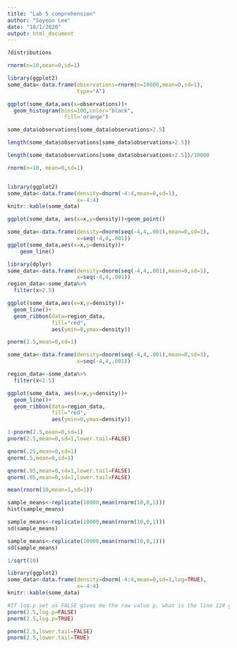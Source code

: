 ```yaml
---
title: "Lab 5 comprehension"
author: "Soyeon Lee"
date: "10/1/2020"
output: html_document
---
```


```r
?distributions
```

```r
rnorm(n=10,mean=0,sd=1)
```
```r
library(ggplot2)
some_data<-data.frame(observations=rnorm(n=10000,mean=0,sd=1),
                      type="A")

ggplot(some_data,aes(x=observations))+
  geom_histogram(bins=100,color="black",
                  fill='orange')

```
```r
some_data$observations[some_data$observations>2.5]
```
```r
length(some_data$observations[some_data$observations>2.5])
```
```r
length(some_data$observations[some_data$observations>2.5])/10000

```
```r
rnorm(n=10, mean=0,sd=1)
```
```r
```


```r
library(ggplot2)
some_data<-data.frame(density=dnorm(-4:4,mean=0,sd=1),
                      x=-4:4)
knitr::kable(some_data)
```
```r
ggplot(some_data, aes(x=x,y=density))+geom_point()
```
```r
some_data<-data.frame(density=dnorm(seq(-4,4,.001),mean=0,sd=1),
                      x=seq(-4,4,.001))
ggplot(some_data,aes(x=x,y=density))+
    geom_line()
```
```r
library(dplyr)
some_data<-data.frame(density=dnorm(seq(-4,4,.001),mean=0,sd=1),
                      x=seq(-4,4,.001))
region_data<-some_data%>%
  filter(x>2.5)

ggplot(some_data,aes(x=x,y=density))+
  geom_line()+
  geom_ribbon(data=region_data,
              fill="red",
              aes(ymin=0,ymax=density))
```
```r
pnorm(2.5,mean=0,sd=1)
```
```r
some_data<-data.frame(density=dnorm(seq(-4,4,.001),mean=0,sd=1),
                      x=seq(-4,4,.001))

region_data<-some_data%>%
  filter(x<2.5)

ggplot(some_data, aes(x=x,y=density))+
  geom_line()+
  geom_ribbon(data=region_data,
              fill="red",
              aes(ymin=0,ymax=density))
```
```r
1-pnorm(2.5,mean=0,sd=1)
pnorm(2.5,mean=0,sd=1,lower.tail=FALSE)
```
```r
qnorm(.25,mean=0,sd=1)
qnorm(.5,mean=0,sd=1)
```
```r
qnorm(.95,mean=0,sd=1,lower.tail=FALSE)
qnorm(.05,mean=0,sd=1,lower.tail=FALSE)
```
```r
mean(rnorm(10,mean=1,sd=1))
```
```r
sample_means<-replicate(10000,mean(rnorm(10,0,1)))
hist(sample_means)
```
```r
sample_means<-replicate(10000,mean(rnorm(10,0,1)))
sd(sample_means) 
```
```r
sample_means<-replicate(10000,mean(rnorm(10,0,1)))
sd(sample_means)

1/sqrt(10)
```
```r
library(ggplot2)
some_data<-data.frame(density=dnorm(-4:4,mean=0,sd=1,log=TRUE),
                      x=-4:4)
knitr::kable(some_data)
```
```r
#If log.p set as FALSE gives me the raw value p, what is the line 124 giving me?  
pnorm(2.5,log.p=FALSE)
pnorm(2.5,log.p=TRUE)
```
```r
pnorm(2.5,lower.tail=FALSE)
pnorm(2.5,lower.tail=TRUE)
```



